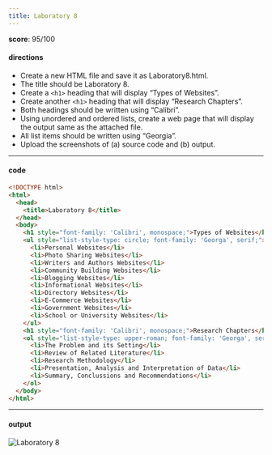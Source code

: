 ```yaml
---
title: Laboratory 8
---
```


**score**: 95/100

#### directions

- Create a new HTML file and save it as Laboratory8.html.
- The title should be Laboratory 8.
- Create a `<h1>` heading that will display “Types of Websites”.
- Create another `<h1>` heading that will display “Research Chapters”.
- Both headings should be written using “Calibri”.
- Using unordered and ordered lists, create a web page that will display the output same as the attached file.
- All list items should be written using “Georgia”.
- Upload the screenshots of (a) source code and (b) output.

---

#### code

```html
<!DOCTYPE html>
<html>
  <head>
    <title>Laboratory 8</title>
  </head>
  <body>
    <h1 style="font-family: 'Calibri', monospace;">Types of Websites</h1>
    <ul style="list-style-type: circle; font-family: 'Georga', serif;">
      <li>Personal Websites</li>
      <li>Photo Sharing Websites</li>
      <li>Writers and Authors Websites</li>
      <li>Community Building Websites</li>
      <li>Blogging Websites</li>
      <li>Informational Websites</li>
      <li>Directory Websites</li>
      <li>E-Commerce Websites</li>
      <li>Government Websites</li>
      <li>School or University Websites</li>
    </ul>
    <h1 style="font-family: 'Calibri', monospace;">Research Chapters</h1>
    <ol style="list-style-type: upper-roman; font-family: 'Georga', serif;">
      <li>The Problem and its Setting</li>
      <li>Review of Related Literature</li>
      <li>Research Methodology</li>
      <li>Presentation, Analysis and Interpretation of Data</li>
      <li>Summary, Conclussions and Recommendations</li>
    </ol>
  </body>
</html>
```

---

#### output

<Image src="https://11j9kbjs2p.ufs.sh/f/UblXrSiF6MzLgoaiLM0MJGKADRsFezmcPy6tpIhQUHk8uSax" alt="Laboratory 8" width={1704} height={1018} />
